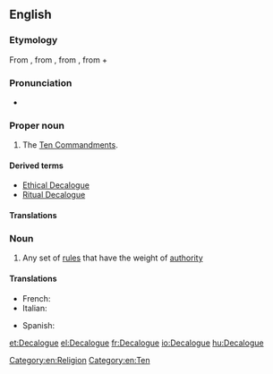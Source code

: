 {{also|Décalogue}}
==English==
{{wikipedia}}

===Etymology===
From {{etyl|frm|en}} {{term|Décalogue|lang=frm}}, from {{etyl|la|en}} {{term|decalogus|lang=frm}}, from {{etyl|grc|en}} {{term|δεκάλογος|tr=dekalogos|lang=grc|sc=polytonic}}, from {{term|δέκα||ten|tr=deka|lang=grc|sc=polytonic}} + {{term|λόγος||statement|tr=logos|lang=grc|sc=polytonic}}

===Pronunciation===
* {{a|UK}} {{IPA|/ˈdɛkəlɒg/|lang=en}}

===Proper noun===
{{en-proper noun}}

# The [[Ten Commandments]].

====Derived terms====
* [[Ethical Decalogue]]
* [[Ritual Decalogue]]

====Translations====
{{trans-see|the Ten Commandments|Ten Commandments}}

===Noun===
{{en-noun}}

# Any set of [[rule]]s that have the weight of [[authority]]

====Translations====
{{trans-top|set of rules}}
* French: {{t+|fr|décalogue|m}}
* Italian: {{t|it|decalogo|m}}
{{trans-mid}}
* Spanish: {{t+|es|decálogo|m}}
{{trans-bottom}}

[[Category:en:Religion]]
[[Category:en:Ten]]

[[et:Decalogue]]
[[el:Decalogue]]
[[fr:Decalogue]]
[[io:Decalogue]]
[[hu:Decalogue]]